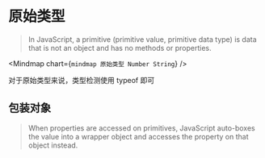 # 原始类型

> In JavaScript, a primitive (primitive value, primitive data type) is data that is not an object and has no methods or properties.

<Mindmap
  chart={`
  mindmap
  原始类型
      Number
      String
      `}
/>

对于原始类型来说，类型检测使用 typeof 即可

## 包装对象

> When properties are accessed on primitives, JavaScript auto-boxes the value into a wrapper object and accesses the property on that object instead.
